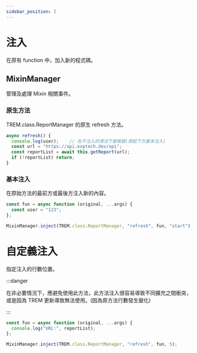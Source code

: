 ```yaml
---
sidebar_position: 2
---
```


# 注入

在原有 function 中，加入新的程式碼。

## MixinManager

管理及處理 Mixin 相關事件。

### 原生方法

TREM.class.ReportManager 的原生 refresh 方法。

```js
async refresh() {
  console.log(user);    // 在不注入的清況下會報錯(搭配下方基本注入)
  const url = "https://api.exptech.dev/api";
  const reportList = await this.getReport(url);
  if (!reportList) return;
}
```

### 基本注入

在原始方法的最前方或最後方注入新的內容。

```js
const fun = async function (original, ...args) {
  const user = "123";
};

MixinManager.inject(TREM.class.ReportManager, "refresh", fun, "start");
```

# 自定義注入

指定注入的行數位置。

:::danger

在非必要情況下，應避免使用此方法，此方法注入很容易導致不同擴充之間衝突，
或是因為 TREM 更新導致無法使用。(因為原方法行數發生變化)

:::

```js
const fun = async function (original, ...args) {
  console.log("URL:", reportList);
};

MixinManager.inject(TREM.class.ReportManager, "refresh", fun, 5);
```
